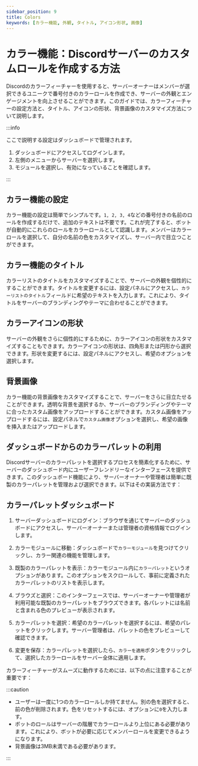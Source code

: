 ```yaml
---
sidebar_position: 9
title: Colors
keywords: [カラー機能, 外観, タイトル, アイコン形状, 画像] 
---
```


# カラー機能：Discordサーバーのカスタムロールを作成する方法

Discordのカラーフィーチャーを使用すると、サーバーオーナーはメンバーが選択できるユニークで番号付きのカラーロールを作成でき、サーバーの外観とエンゲージメントを向上させることができます。このガイドでは、カラーフィーチャーの設定方法と、タイトル、アイコンの形状、背景画像のカスタマイズ方法について説明します。

:::info

ここで説明する設定はダッシュボードで管理されます。

1. ダッシュボードにアクセスしてログインします。
2. 左側のメニューからサーバーを選択します。
3. モジュールを選択し、有効になっていることを確認します。

:::

## カラー機能の設定

カラー機能の設定は簡単でシンプルです。`1, 2, 3, 4`などの番号付きの名前のロールを作成するだけで、追加のテキストは不要です。これが完了すると、ボットが自動的にこれらのロールをカラーロールとして認識します。メンバーはカラーロールを選択して、自分の名前の色をカスタマイズし、サーバー内で目立つことができます。

## カラー機能のタイトル

カラーリストのタイトルをカスタマイズすることで、サーバーの外観を個性的にすることができます。タイトルを変更するには、設定パネルにアクセスし、`カラーリストのタイトル`フィールドに希望のテキストを入力します。これにより、タイトルをサーバーのブランディングやテーマに合わせることができます。

## カラーアイコンの形状

サーバーの外観をさらに個性的にするために、カラーアイコンの形状をカスタマイズすることもできます。カラーアイコンの形状は、四角形または円形から選択できます。形状を変更するには、設定パネルにアクセスし、希望のオプションを選択します。

## 背景画像

カラー機能の背景画像をカスタマイズすることで、サーバーをさらに目立たせることができます。透明な背景を選択するか、サーバーのブランディングやテーマに合ったカスタム画像をアップロードすることができます。カスタム画像をアップロードするには、設定パネルで`カスタム画像`オプションを選択し、希望の画像を挿入またはアップロードします。

## ダッシュボードからのカラーパレットの利用

Discordサーバーのカラーパレットを選択するプロセスを簡素化するために、サーバーのダッシュボード内にユーザーフレンドリーなインターフェースを提供できます。このダッシュボード機能により、サーバーオーナーや管理者は簡単に既製のカラーパレットを管理および選択できます。以下はその実装方法です：

## カラーパレットダッシュボード

1. サーバーダッシュボードにログイン：ブラウザを通じてサーバーのダッシュボードにアクセスし、サーバーオーナーまたは管理者の資格情報でログインします。

2. カラーモジュールに移動：ダッシュボードで`カラーモジュール`を見つけてクリックし、カラー関連の機能を管理します。

3. 既製のカラーパレットを表示：カラーモジュール内に`カラーパレット`というオプションがあります。このオプションをスクロールして、事前に定義されたカラーパレットのリストを表示します。

4. ブラウズと選択：このインターフェースでは、サーバーオーナーや管理者が利用可能な既製のカラーパレットをブラウズできます。各パレットには名前と含まれる色のプレビューが表示されます。

5. カラーパレットを選択：希望のカラーパレットを選択するには、希望のパレットをクリックします。サーバー管理者は、パレットの色をプレビューして確認できます。

6. 変更を保存：カラーパレットを選択したら、`カラーを適用`ボタンをクリックして、選択したカラーロールをサーバー全体に適用します。

カラーフィーチャーがスムーズに動作するためには、以下の点に注意することが重要です：

:::caution

- ユーザーは一度に1つのカラーロールしか持てません。別の色を選択すると、前の色が削除されます。色をリセットするには、オプションに`0`を入力します。
- ボットのロールはサーバーの階層でカラーロールより上位にある必要があります。これにより、ボットが必要に応じてメンバーロールを変更できるようになります。
- 背景画像は3MB未満である必要があります。

:::
